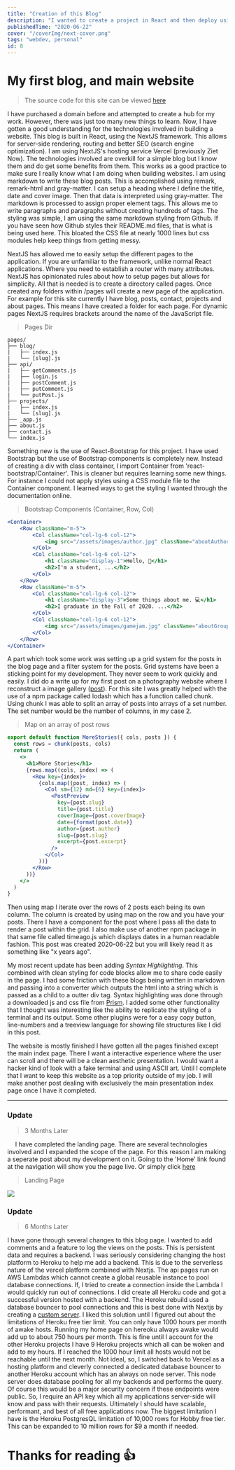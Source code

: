 ```yaml
---
title: "Creation of this Blog"
description: "I wanted to create a project in React and then deploy using server side rendering. While the tech stack is overkill for a simple blog. This is more of a test of the technology and becoming literate at it."
publishedTime: "2020-06-22"
cover: "/coverImg/next-cover.png"
tags: "webdev, personal"
id: 8
---
```


# My first blog, and main website
> The source code for this site can be viewed [here](https://github.com/codabool/CodaBool.com)

I have purchased a domain before and attempted to create a hub for my work. 
However, there was just too many new things to learn. 
Now, I have gotten a good understanding for the technologies involved in building a website. 
This blog is built in React, using the NextJS framework. 
This allows for server-side rendering, routing and better SEO (search engine optimization). 
I am using NextJS's hosting service Vercel (previously Ziet Now). 
The technologies involved are overkill for a simple blog but I know them and do get some benefits from them. 
This works as a good practice to make sure I really know what I am doing when building websites. 
I am using markdown to write these blog posts. 
This is accomplished using remark, remark-html and gray-matter. 
I can setup a heading where I define the title, date and cover image. 
Then that data is interpreted using gray-matter. 
The markdown is processed to assign proper element tags. 
This allows me to write paragraphs and paragraphs without creating hundreds of tags. 
The styling was simple, I am using the same markdown styling from Github. 
If you have seen how Github styles their README.md files, that is what is being used here. 
This bloated the CSS file at nearly 1000 lines but css modules help keep things from getting messy.

NextJS has allowed me to easily setup the different pages to the application. 
If you are unfamiliar to the framework, unlike normal React applications. 
Where you need to establish a router with many attributes.
NextJS has opinionated rules about how to setup pages but allows for simplicity.
All that is needed is to create a directory called pages.
Once created any folders within /pages will create a new page of the application.
For example for this site currently I have blog, posts, contact, projects and about pages.
This means I have created a folder for each page. 
For dynamic pages NextJS requires brackets around the name of the JavaScript file. 

> Pages Dir
```treeview
pages/
├── blog/
|   ├── index.js
|   └── [slug].js
├── api/
|   ├── getComments.js
|   ├── login.js
|   ├── postComment.js
|   ├── putComment.js
|   └── putPost.js
├── projects/
|   ├── index.js
|   └── [slug].js
├── _app.js
├── about.js
├── contact.js
└── index.js
```

Something new is the use of React-Bootstrap for this project. 
I have used Bootstrap but the use of Bootstrap components is completely new. 
Instead of creating a div with class container, I import Container from 'react-bootstrap/Container'.
This is cleaner but requires learning some new things. 
For instance I could not apply styles using a CSS module file to the Container component. 
I learned ways to get the styling I wanted through the documentation online. 

> Bootstrap Components (Container, Row, Col)
```jsx
<Container>
    <Row className="m-5">
        <Col className="col-lg-6 col-12">
            <img src="/assets/images/author.jpg" className="aboutAuthorImg" />
        </Col>
        <Col className="col-lg-6 col-12">
            <h1 className="display-1">Hello, 👋</h1>
            <h2>I'm a student, ...</h2>
        </Col>
    </Row>
    <Row className="m-5">
        <Col className="col-lg-6 col-12">
            <h1 className="display-3">Some things about me. 💻</h1>
            <h2>I graduate in the Fall of 2020. ...</h2>
        </Col>
        <Col className="col-lg-6 col-12">
            <img src="/assets/images/gamejam.jpg" className="aboutGroupImg" />
        </Col>
    </Row>
</Container>
```

A part which took some work was setting up a grid system for the posts in the blog page and a filter system for the posts. 
Grid systems have been a sticking point for my development. 
They never seem to work quickly and easily. 
I did do a write up for my first post on a photography website where I reconstruct a image gallery ([post](https://codabool.com/posts/1)).
For this site I was greatly helped with the use of a npm package called lodash which has a function called chunk. 
Using chunk I was able to split an array of posts into arrays of a set number. 
The set number would be the number of columns, in my case 2. 

> Map on an array of post rows
```jsx
export default function MoreStories({ cols, posts }) {
  const rows = chunk(posts, cols)
  return (
    <>
      <h1>More Stories</h1>
      {rows.map((cols, index) => (
        <Row key={index}>
          {cols.map((post, index) => (
            <Col sm={12} md={6} key={index}>
              <PostPreview
                key={post.slug}
                title={post.title}
                coverImage={post.coverImage}
                date={format(post.date)}
                author={post.author}
                slug={post.slug}
                excerpt={post.excerpt}
              />
            </Col>
          ))}
        </Row>
      ))}
    </>
  )
}
```

Then using map I iterate over the rows of 2 posts each being its own column. 
The column is created by using map on the row and you have your posts. 
There I have a component for the post where I pass all the data to render a post within the grid. 
I also make use of another npm package in that same file called timeago.js which displays dates in a human readable fashion. 
This post was created 2020-06-22 but you will likely read it as something like "x years ago". 

My most recent update has been adding _Syntax_ _Highlighting_. This combined with clean styling for code blocks allow me to share code easily in the page. I had some friction with these blogs being written in markdown and passing into a converter which outputs the html into a string which is passed as a child to a outter div tag. Syntax highlighting was done through a downloaded js and css file from [Prism](https://prismjs.com/index.html). I added some other functionality that I thought was interesting like the ability to replicate the styling of a terminal and its output. Some other plugins were for a easy copy button, line-numbers and a treeview language for showing file structures like I did in this post. 

The website is mostly finished I have gotten all the pages finished except the main index page.
There I want a interactive experience where the user can scroll and there will be a clean aesthetic presentation. 
I would want a hacker kind of look with a fake terminal and using ASCII art. 
Until I complete that I want to keep this website as a top priority outside of my job. 
I will make another post dealing with exclusively the main presentation index page once I have it completed. 

* * *

### Update
> 3 Months Later

&emsp;
I have completed the landing page. There are several technologies involved and I expanded the scope of the page. For this reason I am making a seperate post about my development on it. Going to the 'Home' link found at the navigation will show you the page live. Or simply click [here](https://codabool.com)

> Landing Page
<Img src="/posts/8/landing-page.jpg" size="lg" float />

### Update
> 6 Months Later

I have gone through several changes to this blog page.
I wanted to add comments and a feature to log the views on the posts.
This is persistent data and requires a backend.
I was seriously considering changing the host platform to Heroku to help me add a backend.
This is due to the serverless nature of the vercel platform combined with Nextjs.
The api pages run on AWS Lambdas which cannot create a global reusable instance to pool database connections.
If, I tried to create a connection inside the Lambda I would quickly run out of connections.
I did create all Heroku code and got a successful version hosted with a backend.
The Heroku rebuild used a database bouncer to pool connections and this is best done with Nextjs by creating a [custom server](https://nextjs.org/docs/advanced-features/custom-server).
I liked this solution until I figured out about the limitations of Heroku free tier limit.
You can only have 1000 hours per month of awake hosts.
Running my home page on hereoku always awake would add up to about 750 hours per month.
This is fine until I account for the other Heroku projects I have 9 Heroku projects which all can be woken and add to my hours.
If I reached the 1000 hour limit all hosts would not be reachable until the next month.
Not ideal, so, I switched back to Vercel as a hosting platform and cleverly connected a dedicated database bouncer to another Heroku account which has an always on node server.
This node server does database pooling for all my backends and performs the query.
Of course this would be a major security concern if these endpoints were public.
So, I require an API key which all my applications server-side will know and pass with their requests.
Ultimately I should have scalable, performant, and best of all free applications now.
The biggest limitation I have is the Heroku PostgresQL limitation of 10,000 rows for Hobby free tier.
This can be expanded to 10 million rows for $9 a month if needed. 

# Thanks for reading 👍